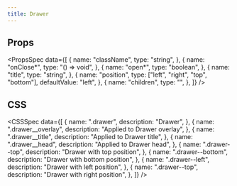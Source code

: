 ```yaml
---
title: Drawer
---
```


<Preview name="Drawer" />

## Props

<PropsSpec
  data={[
    {
      name: "className",
      type: "string",
    },
    {
      name: "onClose*",
      type: "() => void",
    },
    {
      name: "open*",
      type: "boolean",
    },
    {
      name: "title",
      type: "string",
    },
    {
      name: "position",
      type: ["left", "right", "top", "bottom"],
      defaultValue: "left",
    },
    {
      name: "children",
      type: "",
    },
  ]}
/>

## CSS

<CSSSpec
  data={[
    {
      name: ".drawer",
      description: "Drawer",
    },
    {
      name: ".drawer__overlay",
      description: "Applied to Drawer overlay",
    },
    {
      name: ".drawer__title",
      description: "Applied to Drawer title",
    },
    {
      name: ".drawer__head",
      description: "Applied to Drawer head",
    },
    {
      name: ".drawer--top",
      description: "Drawer with top position",
    },
    {
      name: ".drawer--bottom",
      description: "Drawer with bottom position",
    },
    {
      name: ".drawer--left",
      description: "Drawer with left position",
    },
    {
      name: ".drawer--top",
      description: "Drawer with right position",
    },
  ]}
/>
